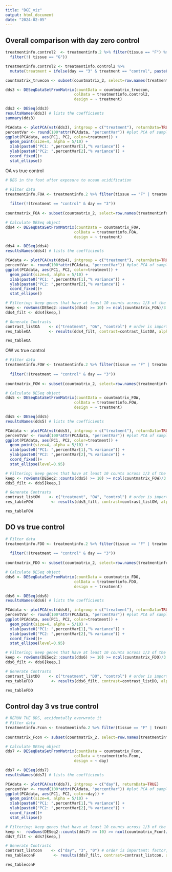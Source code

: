 ```yaml
---
title: "DGE_viz"
output: html_document
date: "2024-02-05"
---
```


## Overall comparison with day zero control
```r
treatmentinfo.control2  <- treatmentinfo.2 %>% filter(tissue == "F") %>%
  filter(!( tissue == "G"))

treatmentinfo.control2 <- treatmentinfo.control2 %>%
  mutate(treatment = ifelse(day == "3" & treatment == "control", paste0(treatment, "_3"), treatment))

countmatrix_truecon <- subset(countmatrix_2, select=row.names(treatmentinfo.control2))

dds3 <- DESeqDataSetFromMatrix(countData = countmatrix_truecon,
                              colData = treatmentinfo.control2,
                              design = ~ treatment)

dds3 <- DESeq(dds3)
resultsNames(dds3) # lists the coefficients
summary(dds3)

PCAdata <- plotPCA(vst(dds3), intgroup = c("treatment"), returnData=TRUE)
percentVar <- round(100*attr(PCAdata, "percentVar")) #plot PCA of samples with all data
ggplot(PCAdata, aes(PC1, PC2, color=treatment)) + 
  geom_point(size=4, alpha = 5/10) +
  xlab(paste0("PC1: ",percentVar[1],"% variance")) +
  ylab(paste0("PC2: ",percentVar[2],"% variance")) + 
  coord_fixed()+
  stat_ellipse()

```

OA vs true control
```r
# DEG in the foot after exposure to ocean acidification

# Filter data
treatmentinfo.FOA <- treatmentinfo.2 %>% filter(tissue == "F" | treatment == "control" | treatment == "OA") %>% filter(!(tissue == "G" | treatment == "OW" | treatment == "DO"))
                                                                                                      treatmentinfo.FOA <- treatmentinfo.FOA %>%
  filter(!(treatment == "control" & day == "3")) 
                                                                                                      
countmatrix_FOA <- subset(countmatrix_2, select=row.names(treatmentinfo.FOA))

# Calculate DESeq object
dds4 <- DESeqDataSetFromMatrix(countData = countmatrix_FOA,
                              colData = treatmentinfo.FOA,
                              design = ~ treatment)

dds4 <- DESeq(dds4)
resultsNames(dds4) # lists the coefficients

PCAdata <- plotPCA(vst(dds4), intgroup = c("treatment"), returnData=TRUE)
percentVar <- round(100*attr(PCAdata, "percentVar")) #plot PCA of samples with all data
ggplot(PCAdata, aes(PC1, PC2, color=treatment)) + 
  geom_point(size=4, alpha = 5/10) +
  xlab(paste0("PC1: ",percentVar[1],"% variance")) +
  ylab(paste0("PC2: ",percentVar[2],"% variance")) + 
  coord_fixed()+
  stat_ellipse()

# Filtering: keep genes that have at least 10 counts across 1/3 of the samples - https://support.bioconductor.org/p/110307/
keep <- rowSums(DESeq2::counts(dds4) >= 10) >= ncol(countmatrix_FOA)/3
dds4_filt <- dds4[keep,]

# Generate Contrasts
contrast_listOA    <- c("treatment", "OA", "control") # order is important: factor, treatment group, control
res_tableOA        <- results(dds4_filt, contrast=contrast_listOA, alpha = 0.05)

res_tableOA
```

OW vs true control
```r

# Filter data
treatmentinfo.FOW <- treatmentinfo.2 %>% filter(tissue == "F" | treatment == "control" | treatment == "OW") %>% filter(!(tissue == "G" | treatment == "OA" | treatment == "DO"))
                                                                                                    treatmentinfo.FOW <- treatmentinfo.FOW %>%
  filter(!(treatment == "control" & day == "3")) 
                                                                                                      
countmatrix_FOW <- subset(countmatrix_2, select=row.names(treatmentinfo.FOW))

# Calculate DESeq object
dds5 <- DESeqDataSetFromMatrix(countData = countmatrix_FOW,
                              colData = treatmentinfo.FOW,
                              design = ~ treatment)

dds5 <- DESeq(dds5)
resultsNames(dds5) # lists the coefficients

PCAdata <- plotPCA(vst(dds5), intgroup = c("treatment"), returnData=TRUE)
percentVar <- round(100*attr(PCAdata, "percentVar")) #plot PCA of samples with all data
ggplot(PCAdata, aes(PC1, PC2, color=treatment)) + 
  geom_point(size=4, alpha = 5/10) +
  xlab(paste0("PC1: ",percentVar[1],"% variance")) +
  ylab(paste0("PC2: ",percentVar[2],"% variance")) + 
  coord_fixed()+
  stat_ellipse(level=0.95)

# Filtering: keep genes that have at least 10 counts across 1/3 of the samples - https://support.bioconductor.org/p/110307/
keep <- rowSums(DESeq2::counts(dds5) >= 10) >= ncol(countmatrix_FOW)/3
dds5_filt <- dds5[keep,]

# Generate Contrasts
contrast_listOW    <- c("treatment", "OW", "control") # order is important: factor, treatment group, control
res_tableFOW        <- results(dds5_filt, contrast=contrast_listOW, alpha = 0.05)

res_tableFOW
```

## DO vs true control
```r

# Filter data
treatmentinfo.FDO <- treatmentinfo.2 %>% filter(tissue == "F" | treatment == "control" | treatment == "DO") %>% filter(!(tissue == "G" | treatment == "OA" | treatment == "OW"))
                                                                                                    treatmentinfo.FDO <- treatmentinfo.FDO %>%
  filter(!(treatment == "control" & day == "3")) 
                                                                                                      
countmatrix_FDO <- subset(countmatrix_2, select=row.names(treatmentinfo.FDO))

# Calculate DESeq object
dds6 <- DESeqDataSetFromMatrix(countData = countmatrix_FDO,
                              colData = treatmentinfo.FDO,
                              design = ~ treatment)

dds6 <- DESeq(dds6)
resultsNames(dds6) # lists the coefficients

PCAdata <- plotPCA(vst(dds6), intgroup = c("treatment"), returnData=TRUE)
percentVar <- round(100*attr(PCAdata, "percentVar")) #plot PCA of samples with all data
ggplot(PCAdata, aes(PC1, PC2, color=treatment)) + 
  geom_point(size=4, alpha = 5/10) +
  xlab(paste0("PC1: ",percentVar[1],"% variance")) +
  ylab(paste0("PC2: ",percentVar[2],"% variance")) + 
  coord_fixed()+
  stat_ellipse(level=0.95)

# Filtering: keep genes that have at least 10 counts across 1/3 of the samples - https://support.bioconductor.org/p/110307/
keep <- rowSums(DESeq2::counts(dds6) >= 10) >= ncol(countmatrix_FDO)/3
dds6_filt <- dds6[keep,]

# Generate Contrasts
contrast_listDO    <- c("treatment", "DO", "control") # order is important: factor, treatment group, control
res_tableFDO        <- results(dds6_filt, contrast=contrast_listDO, alpha = 0.05)

res_tableFDO
```


## Control day 3 vs true control
```r
# RERUN THE DDS, accidentally overwrote it 
# Filter data
treatmentinfo.Fcon <- treatmentinfo.2 %>% filter(tissue == "F" | treatment == "control") %>% filter(!(tissue == "G" | treatment == "OA" | treatment == "OW" | treatment == "DO"))
                                                                                                  
countmatrix_Fcon <- subset(countmatrix_2, select=row.names(treatmentinfo.Fcon))

# Calculate DESeq object
dds7 <- DESeqDataSetFromMatrix(countData = countmatrix_Fcon,
                              colData = treatmentinfo.Fcon,
                              design = ~ day)

dds7 <- DESeq(dds7)
resultsNames(dds7) # lists the coefficients

PCAdata <- plotPCA(vst(dds7), intgroup = c("day"), returnData=TRUE)
percentVar <- round(100*attr(PCAdata, "percentVar")) #plot PCA of samples with all data
ggplot(PCAdata, aes(PC1, PC2, color=day)) + 
  geom_point(size=4, alpha = 5/10) +
  xlab(paste0("PC1: ",percentVar[1],"% variance")) +
  ylab(paste0("PC2: ",percentVar[2],"% variance")) + 
  coord_fixed()+
  stat_ellipse()

# Filtering: keep genes that have at least 10 counts across 1/3 of the samples - https://support.bioconductor.org/p/110307/
keep <-  rowSums(DESeq2::counts(dds7) >= 10) >= ncol(countmatrix_Fcon)/3
dds7_filt <- dds7[keep,]

# Generate Contrasts
contrast_listcon    <- c("day", "3", "0") # order is important: factor, treatment group, control
res_tableconF        <- results(dds7_filt, contrast=contrast_listcon, alpha = 0.05)

res_tableconF
```
